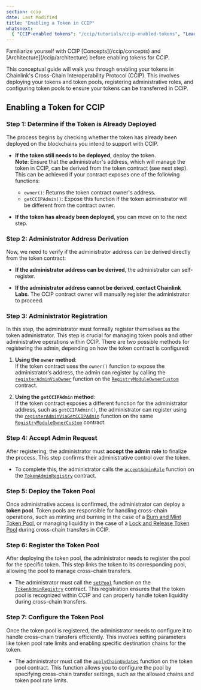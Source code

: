 ```yaml
---
section: ccip
date: Last Modified
title: "Enabling a Token in CCIP"
whatsnext:
  { "CCIP-enabled tokens": "/ccip/tutorials/ccip-enabled-tokens", "Learn CCIP best practices": "/ccip/best-practices" }
---
```



<Aside type="note" title="Prerequisites">
  Familiarize yourself with CCIP [Concepts](/ccip/concepts) and [Architecture](/ccip/architecture) before enabling
  tokens for CCIP.
</Aside>

This conceptual guide will walk you through enabling your tokens in Chainlink's Cross-Chain Interoperability Protocol (CCIP). This involves deploying your tokens and token pools, registering administrative roles, and configuring token pools to ensure your tokens can be transferred in CCIP.

<ClickToZoom src="/images/ccip/CCIP_enabled_tokens_flowchart.jpg" alt=" Process for enabling a token in CCIP" />

## Enabling a Token for CCIP

### Step 1: Determine if the Token is Already Deployed

The process begins by checking whether the token has already been deployed on the blockchains you intend to support with CCIP.

- **If the token still needs to be deployed**, deploy the token.  
  **Note**: Ensure that the administrator's address, which will manage the token in CCIP, can be derived from the token contract (see next step). This can be achieved if your contract exposes one of the following functions:

  - `owner()`: Returns the token contract owner's address.
  - `getCCIPAdmin()`: Expose this function if the token administrator will be different from the contract owner.

- **If the token has already been deployed**, you can move on to the next step.

### Step 2: Administrator Address Derivation

Now, we need to verify if the administrator address can be derived directly from the token contract:

- **If the administrator address can be derived**, the administrator can self-register.

- **If the administrator address cannot be derived**, **contact Chainlink Labs**. The CCIP contract owner will manually register the administrator to proceed.

### Step 3: Administrator Registration

In this step, the administrator must formally register themselves as the token administrator. This step is crucial for managing token pools and other administrative operations within CCIP. There are two possible methods for registering the admin, depending on how the token contract is configured:

1. **Using the `owner` method**:  
   If the token contract uses the `owner()` function to expose the administrator’s address, the admin can register by calling the [`registerAdminViaOwner`](/ccip/api-reference/registry-module-owner-custom#registeradminviaowner) function on the [`RegistryModuleOwnerCustom`](/ccip/api-reference/registry-module-owner-custom) contract.

1. **Using the `getCCIPAdmin` method**:  
   If the token contract exposes a different function for the administrator address, such as `getCCIPAdmin()`, the administrator can register using the [`registerAdminViaGetCCIPAdmin`](/ccip/api-reference/registry-module-owner-custom#registeradminviagetccipadmin) function on the same [`RegistryModuleOwnerCustom`](/ccip/api-reference/registry-module-owner-custom) contract.

### Step 4: Accept Admin Request

After registering, the administrator must **accept the admin role** to finalize the process. This step confirms their administrative control over the token.

- To complete this, the administrator calls the [`acceptAdminRole`](/ccip/api-reference/token-admin-registry#acceptadminrole) function on the [`TokenAdminRegistry`](/ccip/api-reference/token-admin-registry) contract.

### Step 5: Deploy the Token Pool

Once administrative access is confirmed, the administrator can deploy a **token pool**. Token pools are responsible for handling cross-chain operations, such as minting and burning in the case of a [Burn and Mint Token Pool](/ccip/api-reference/burn-mint-token-pool), or managing liquidity in the case of a [Lock and Release Token Pool](/ccip/api-reference/lock-release-token-pool) during cross-chain transfers in CCIP.

### Step 6: Register the Token Pool

After deploying the token pool, the administrator needs to register the pool for the specific token. This step links the token to its corresponding pool, allowing the pool to manage cross-chain transfers.

- The administrator must call the [`setPool`](/ccip/api-reference/token-admin-registry#setpool) function on the [`TokenAdminRegistry`](/ccip/api-reference/token-admin-registry) contract. This registration ensures that the token pool is recognized within CCIP and can properly handle token liquidity during cross-chain transfers.

### Step 7: Configure the Token Pool

Once the token pool is registered, the administrator needs to configure it to handle cross-chain transfers efficiently. This involves setting parameters like token pool rate limits and enabling specific destination chains for the token.

- The administrator must call the [`applyChainUpdates`](/ccip/api-reference/token-pool#applychainupdates) function on the token pool contract. This function allows you to configure the pool by specifying cross-chain transfer settings, such as the allowed chains and token pool rate limits.
